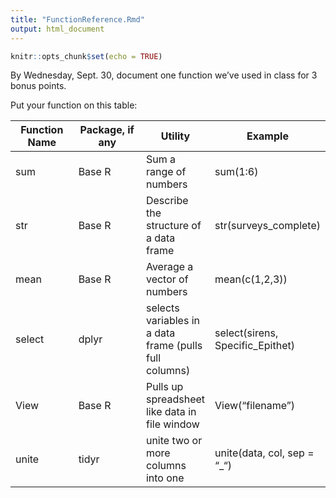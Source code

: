 ```yaml
---
title: "FunctionReference.Rmd"
output: html_document
---
```


```r
knitr::opts_chunk$set(echo = TRUE)
```
By Wednesday, Sept. 30, document one function we've used in class for 3 bonus points.

Put your function on this table:

| Function Name | Package, if any | Utility | Example |
|---------------|-----------------|---------|----------|
| sum     | Base R    | Sum a range of numbers | sum(1:6) | 
| str     | Base R    | Describe the structure of a data frame    | str(surveys_complete)   |
| mean    | Base R    | Average a vector of numbers | mean(c(1,2,3)) | 
| select  | dplyr     | selects variables in a data frame (pulls full columns) | select(sirens, Specific_Epithet)
| View    | Base R    | Pulls up spreadsheet like data in file window| View("filename")|
| unite | tidyr | unite two or more columns into one | unite(data, col, sep = "_")


